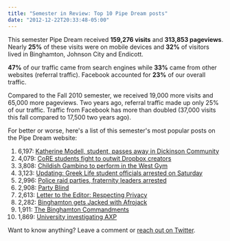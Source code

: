 ```yaml
---
title: "Semester in Review: Top 10 Pipe Dream posts"
date: "2012-12-22T20:33:48-05:00"
---
```


This semester Pipe Dream received **159,276 visits** and **313,853 pageviews**. Nearly **25%** of these visits were on mobile devices and **32%** of visitors lived in Binghamton, Johnson City and Endicott.

**47%** of our traffic came from search engines while **33%** came from other websites (referral traffic). Facebook accounted for **23%** of our overall traffic.

Compared to the Fall 2010 semester, we received 19,000 more visits and 65,000 more pageviews. Two years ago, referral traffic made up only 25% of our traffic. Traffic from Facebook has more than doubled (37,000 visits this fall compared to 17,500 two years ago).

For better or worse, here's a list of this semester's most popular posts on the Pipe Dream website:

1.  6,197: [Katherine Modell, student, passes away in Dickinson Community](http://www.bupipedream.com/news/14887/katherine-modell-student-passes-dickinson-community/)
2.  4,079: [CoRE students fight to outwit Dropbox creators](http://www.bupipedream.com/news/16025/dropbox-space-race/)
3.  3,808: [Childish Gambino to perform in the West Gym](http://www.bupipedream.com/news/13735/childish-gambino-binghamton-university/)
4.  3,123: [Updating: Greek Life student officials arrested on Saturday](http://www.bupipedream.com/news/13485/greek-life-student-officials-arrested-saturday/)
5.  2,996: [Police raid parties, fraternity leaders arrested](http://www.bupipedream.com/news/13685/frat-arrests/)
6.  2,908: [Party Blind](http://www.bupipedream.com/opinion/10979/party-blind/)
7.  2,613: [Letter to the Editor: Respecting Privacy](http://www.bupipedream.com/opinion/15452/letter-editor-respecting-privacy/)
8.  2,282: [Binghamton gets Jacked with Afrojack](http://www.bupipedream.com/release/12092/binghamton-jacked-afrojack/)
9.  1,911: [The Binghamton Commandments](http://www.bupipedream.com/release/11322/binghamton-commandments/)
10. 1,869: [University investigating AXP](http://www.bupipedream.com/news/15869/university-investigating-axp/)

Want to know anything? Leave a comment or [reach out on Twitter](http://twitter.com/_danoc).
